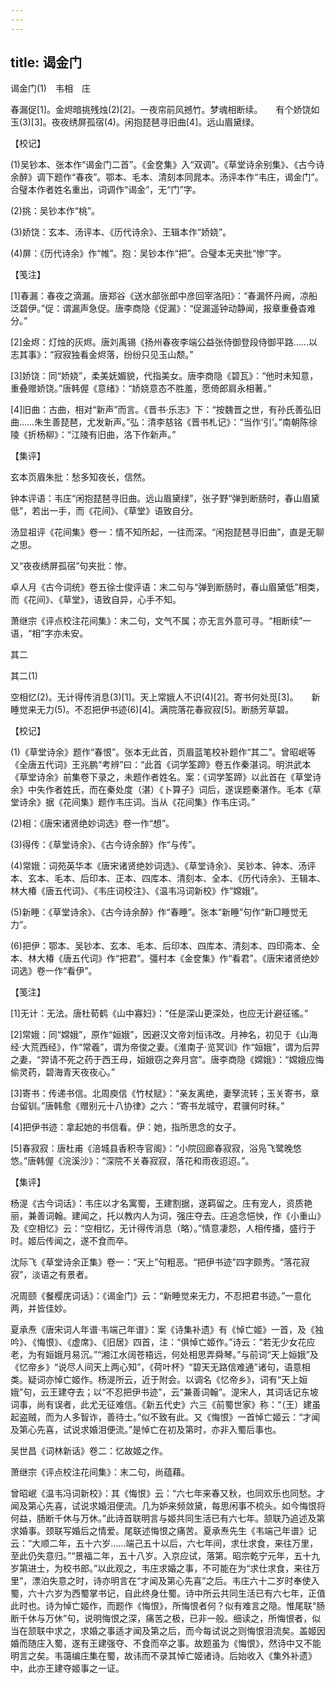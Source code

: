 ```yaml
---
---
---
```

title: 谒金门
---




谒金门(1)　韦相　庄



春漏促[1]。金烬暗挑残烛(2)[2]。一夜帘前风撼竹。梦魂相断续。　　有个娇饶如玉(3)[3]。夜夜绣屏孤宿(4)。闲抱琵琶寻旧曲[4]。远山眉黛绿。





【校记】


(1)吴钞本、张本作“谒金门二首”。《金奁集》入“双调”。《草堂诗余别集》、《古今诗余醉》调下题作“春夜”。鄂本、毛本、清刻本同晁本。汤评本作“韦庄，谒金门”。合璧本作者姓名重出，词调作“谒金”，无“门”字。

(2)挑：吴钞本作“桃”。

(3)娇饶：玄本、汤评本、《历代诗余》、王辑本作“娇娆”。

(4)屏：《历代诗余》作“帷”。抱：吴钞本作“把”。合璧本无夹批“惨”字。





【笺注】


[1]春漏：春夜之滴漏。唐郑谷《送水部张郎中彦回宰洛阳》：“春漏怀丹阙，凉船泛碧伊。”促：谓漏声急促。唐李商隐《促漏》：“促漏遥钟动静闻，报章重叠杳难分。”

[2]金烬：灯烛的灰烬。唐刘禹锡《扬州春夜李端公益张侍御登段侍御平路……以志其事》：“寂寂独看金烬落，纷纷只见玉山颓。”

[3]娇饶：同“娇娆”，柔美妩媚貌，代指美女。唐李商隐《碧瓦》：“他时未知意，重叠赠娇饶。”唐韩偓《意绪》：“娇娆意态不胜羞，愿倚郎肩永相著。”

[4]旧曲：古曲，相对“新声”而言。《晋书·乐志》下：“按魏晋之世，有孙氏善弘旧曲……朱生善琵琶，尤发新声。”弘：清李慈铭《晋书札记》：“当作‘引’。”南朝陈徐陵《折杨柳》：“江陵有旧曲，洛下作新声。”





【集评】


玄本页眉朱批：愁多知夜长，信然。

钟本评语：韦庄“闲抱琵琶寻旧曲。远山眉黛绿”，张子野“弹到断肠时，春山眉黛低”，若出一手，而《花间》、《草堂》语致自分。

汤显祖评《花间集》卷一：情不知所起，一往而深。“闲抱琵琶寻旧曲”，直是无聊之思。

又“夜夜绣屏孤宿”句夹批：惨。

卓人月《古今词统》卷五徐士俊评语：末二句与“弹到断肠时，春山眉黛低”相类，而《花间》、《草堂》，语致自异，心手不知。

萧继宗《评点校注花间集》：末二句，文气不属；亦无言外意可寻。“相断续”一语，“相”字亦未安。





其二

其二(1)


空相忆(2)。无计得传消息(3)[1]。天上常娥人不识(4)[2]。寄书何处觅[3]。　　新睡觉来无力(5)。不忍把伊书迹(6)[4]。满院落花春寂寂[5]。断肠芳草碧。





【校记】


(1)《草堂诗余》题作“春恨”。张本无此首，页眉蓝笔校补题作“其二”。曾昭岷等《全唐五代词》王兆鹏“考辨”曰：“此首《词学筌蹄》卷五作秦湛词。明洪武本《草堂诗余》前集卷下录之，未题作者姓名。案：《词学筌蹄》以此首在《草堂诗余》中失作者姓氏，而在秦处度（湛）《卜算子》词后，遂误题秦湛作。毛本《草堂诗余》据《花间集》题作韦庄词。当从《花间集》作韦庄词。”

(2)相：《唐宋诸贤绝妙词选》卷一作“想”。

(3)得传：《草堂诗余》、《古今诗余醉》作“与传”。

(4)常娥：词苑英华本《唐宋诸贤绝妙词选》、《草堂诗余》、吴钞本、钟本、汤评本、玄本、毛本、后印本、正本、四库本、清刻本、全本、《历代诗余》、王辑本、林大椿《唐五代词》、《韦庄词校注》、《温韦冯词新校》作“嫦娥”。

(5)新睡：《草堂诗余》、《古今诗余醉》作“春睡”。张本“新睡”句作“新□睡觉无力”。

(6)把伊：鄂本、吴钞本、玄本、毛本、后印本、四库本、清刻本、四印斋本、全本、林大椿《唐五代词》作“把君”。彊村本《金奁集》作“看君”。《唐宋诸贤绝妙词选》卷一作“看伊”。





【笺注】


[1]无计：无法。唐杜荀鹤《山中寡妇》：“任是深山更深处，也应无计避征徭。”

[2]常娥：同“嫦娥”，原作“姮娥”，因避汉文帝刘恒讳改。月神名，初见于《山海经·大荒西经》，作“常羲”，谓为帝俊之妻。《淮南子·览冥训》作“姮娥”，谓为后羿之妻，“羿请不死之药于西王母，姮娥窃之奔月宫”。唐李商隐《嫦娥》：“嫦娥应悔偷灵药，碧海青天夜夜心。”

[3]寄书：传递书信。北周庾信《竹杖赋》：“亲友离绝，妻孥流转；玉关寄书，章台留钏。”唐韩愈《赠别元十八协律》之六：“寄书龙城守，君骥何时秣。”

[4]把伊书迹：拿起她的书信看。伊：她，指所思念的女子。

[5]春寂寂：唐杜甫《涪城县香积寺官阁》：“小院回廊春寂寂，浴凫飞鹭晚悠悠。”唐韩偓《浣溪沙》：“深院不关春寂寂，落花和雨夜迢迢。”。





【集评】


杨湜《古今词话》：韦庄以才名寓蜀，王建割据，遂羁留之。庄有宠人，资质艳丽，兼善词翰。建闻之，托以教内人为词，强庄夺去。庄追念悒怏，作《小重山》及《空相忆》云：“空相忆，无计得传消息（略）。”情意凄怨，人相传播，盛行于时。姬后传闻之，遂不食而卒。

沈际飞《草堂诗余正集》卷一：“天上”句粗恶。“把伊书迹”四字颇秀。“落花寂寂”，淡语之有景者。

况周颐《餐樱庑词话》：《谒金门》云：“新睡觉来无力，不忍把君书迹。”一意化两，并皆佳妙。

夏承焘《唐宋词人年谱·韦端己年谱》：案《诗集补遗》有《悼亡姬》一首，及《独吟》、《悔恨》、《虚席》、《旧居》四首，注：“俱悼亡姬作。”诗云：“若无少女花应老，为有姮娥月易沉。”“湘江水阔苍梧远，何处相思弄舜琴。”与前词“天上姮娥”及《忆帝乡》“说尽人间天上两心知”，《荷叶杯》“碧天无路信难通”诸句，语意相类。疑词亦悼亡姬作。杨湜所云，近于附会。以调名《忆帝乡》，词有“天上姮娥”句，云王建夺去；以“不忍把伊书迹”，云“兼善词翰”。湜宋人，其词话记东坡词事，尚有误者，此尤无征难信。《新五代史》六三《前蜀世家》称：“（王）建虽起盗贼，而为人多智诈，善待士。”似不致有此。又《悔恨》一首悼亡姬云：“才闻及第心先喜，试说求婚泪便流。”是悼亡在初及第时，亦非入蜀后事也。

吴世昌《词林新话》卷二：忆故姬之作。

萧继宗《评点校注花间集》：末二句，尚蕴藉。

曾昭岷《温韦冯词新校》：其《悔恨》云：“六七年来春又秋，也同欢乐也同愁。才闻及第心先喜，试说求婚泪便流。几为妒来频敛黛，每思闲事不梳头。如今悔恨将何益，肠断千休与万休。”此诗首联明言与姬共同生活已有六七年。颔联乃追述及第求婚事。颈联写婚后之情爱。尾联述悔恨之痛苦。夏承焘先生《韦端己年谱》记云：“大顺二年，五十六岁……端己五十以后，六七年间，求仕求食，来往万里，至此仍失意归。”“景福二年，五十八岁。入京应试，落第。昭宗乾宁元年，五十九岁第进士，为校书郎。”以此观之，韦庄求婚之事，不可能在为“求仕求食，来往万里”，漂泊失意之时，诗亦明言在“才闻及第心先喜”之后。韦庄六十二岁时奉使入蜀，六十六岁为西蜀掌书记，自此终身仕蜀。诗中所云共同生活已有六七年，正值此时也。诗为悼亡姬作，而题作《悔恨》，所悔恨者何？似有难言之隐。惟尾联“肠断千休与万休”句，说明悔恨之深，痛苦之极，已非一般。细读之，所悔恨者，似当在颔联中求之，求婚之事适才闻及第之后，而今每试说之则悔恨泪流矣。盖姬因婚而随庄入蜀，遂有王建强夺、不食而卒之事。故题虽为《悔恨》，然诗中又不能明言之矣。韦蔼编庄集在蜀，故讳而不录其悼亡姬诸诗。后始收入《集外补遗》中，此亦王建夺姬事之一证。